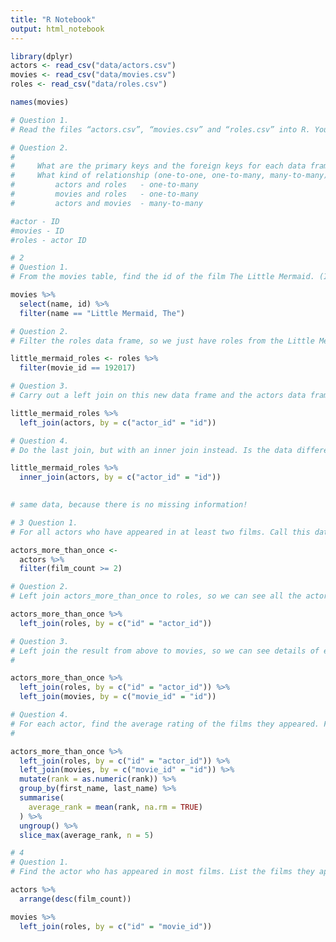 ```yaml
---
title: "R Notebook"
output: html_notebook
---
```

```r
library(dplyr)
actors <- read_csv("data/actors.csv")
movies <- read_csv("data/movies.csv")
roles <- read_csv("data/roles.csv")

names(movies)
```

```r
# Question 1.
# Read the files “actors.csv”, “movies.csv” and “roles.csv” into R. You might get warnings here - don’t worry the data is okay for what we are trying to do.

```

```r
# Question 2.
# 
#     What are the primary keys and the foreign keys for each data frame?
#     What kind of relationship (one-to-one, one-to-many, many-to-many) is there between
#         actors and roles   - one-to-many
#         movies and roles   - one-to-many
#         actors and movies  - many-to-many

#actor - ID
#movies - ID
#roles - actor ID

```

```r
# 2
# Question 1.
# From the movies table, find the id of the film The Little Mermaid. (In the data as “Little Mermaid, The”).

movies %>%
  select(name, id) %>%
  filter(name == "Little Mermaid, The")

```

```r
# Question 2.
# Filter the roles data frame, so we just have roles from the Little Mermaid (hint: use the ID you found in the last question). Save the result as little_mermaid_roles.

little_mermaid_roles <- roles %>%
  filter(movie_id == 192017)

```

```r
# Question 3.
# Carry out a left join on this new data frame and the actors data frame, to find the actors which appeared in The Little Mermaid.

little_mermaid_roles %>%
  left_join(actors, by = c("actor_id" = "id"))

```

```r
# Question 4.
# Do the last join, but with an inner join instead. Is the data different? Why is that?

little_mermaid_roles %>%
  inner_join(actors, by = c("actor_id" = "id"))
  

# same data, because there is no missing information!

```


```r
# 3 Question 1.
# For all actors who have appeared in at least two films. Call this data frame actors_more_than_once.

actors_more_than_once <-
  actors %>%
  filter(film_count >= 2)

```

```r
# Question 2.
# Left join actors_more_than_once to roles, so we can see all the actors roles those actors played in.

actors_more_than_once %>%
  left_join(roles, by = c("id" = "actor_id"))

```

```r
# Question 3.
# Left join the result from above to movies, so we can see details of each movie for these roles
# 

actors_more_than_once %>%
  left_join(roles, by = c("id" = "actor_id")) %>%
  left_join(movies, by = c("movie_id" = "id"))

```

```r
# Question 4.
# For each actor, find the average rating of the films they appeared. Find the five actors with the highest average rank of films they appeared in.
# 

actors_more_than_once %>%
  left_join(roles, by = c("id" = "actor_id")) %>%
  left_join(movies, by = c("movie_id" = "id")) %>%
  mutate(rank = as.numeric(rank)) %>%
  group_by(first_name, last_name) %>%
  summarise(
    average_rank = mean(rank, na.rm = TRUE)
  ) %>%
  ungroup() %>%
  slice_max(average_rank, n = 5)

```


```r
# 4
# Question 1.
# Find the actor who has appeared in most films. List the films they appeared in, the year the film was released and their role in the film.

actors %>%
  arrange(desc(film_count))

movies %>%
  left_join(roles, by = c("id" = "movie_id"))


```



